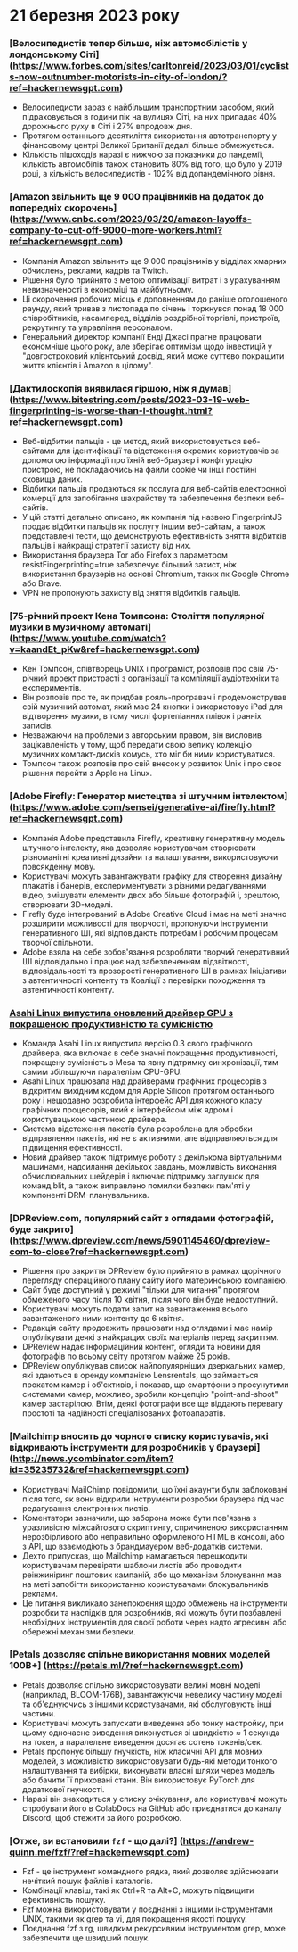 

<CallToAction />

<Steps>

# 21 березня 2023 року

### [Велосипедистів тепер більше, ніж автомобілістів у лондонському Сіті] (https://www.forbes.com/sites/carltonreid/2023/03/01/cyclists-now-outnumber-motorists-in-city-of-london/?ref=hackernewsgpt.com)

- Велосипедисти зараз є найбільшим транспортним засобом, який підраховується в години пік на вулицях Сіті, на них припадає 40% дорожнього руху в Сіті і 27% впродовж дня.
- Протягом останнього десятиліття використання автотранспорту у фінансовому центрі Великої Британії дедалі більше обмежується.
- Кількість пішоходів наразі є нижчою за показники до пандемії, кількість автомобілів також становить 80% від того, що було у 2019 році, а кількість велосипедистів - 102% від допандемічного рівня.

### [Amazon звільнить ще 9 000 працівників на додаток до попередніх скорочень] (https://www.cnbc.com/2023/03/20/amazon-layoffs-company-to-cut-off-9000-more-workers.html?ref=hackernewsgpt.com)

- Компанія Amazon звільнить ще 9 000 працівників у відділах хмарних обчислень, реклами, кадрів та Twitch.
- Рішення було прийнято з метою оптимізації витрат і з урахуванням невизначеності в економіці та майбутньому.
- Ці скорочення робочих місць є доповненням до раніше оголошеного раунду, який тривав з листопада по січень і торкнувся понад 18 000 співробітників, насамперед, відділів роздрібної торгівлі, пристроїв, рекрутингу та управління персоналом.
- Генеральний директор компанії Енді Джасі прагне працювати економніше цього року, але зберігає оптимізм щодо інвестицій у "довгостроковий клієнтський досвід, який може суттєво покращити життя клієнтів і Amazon в цілому".

### [Дактилоскопія виявилася гіршою, ніж я думав] (https://www.bitestring.com/posts/2023-03-19-web-fingerprinting-is-worse-than-I-thought.html?ref=hackernewsgpt.com)

- Веб-відбитки пальців - це метод, який використовується веб-сайтами для ідентифікації та відстеження окремих користувачів за допомогою інформації про їхній веб-браузер і конфігурацію пристрою, не покладаючись на файли cookie чи інші постійні сховища даних.
- Відбитки пальців продаються як послуга для веб-сайтів електронної комерції для запобігання шахрайству та забезпечення безпеки веб-сайтів.
- У цій статті детально описано, як компанія під назвою FingerprintJS продає відбитки пальців як послугу іншим веб-сайтам, а також представлені тести, що демонструють ефективність зняття відбитків пальців і найкращі стратегії захисту від них.
- Використання браузера Tor або Firefox з параметром resistFingerprinting=true забезпечує більший захист, ніж використання браузерів на основі Chromium, таких як Google Chrome або Brave.
- VPN не пропонують захисту від зняття відбитків пальців.

### [75-річний проект Кена Томпсона: Століття популярної музики в музичному автоматі] (https://www.youtube.com/watch?v=kaandEt_pKw&ref=hackernewsgpt.com)

- Кен Томпсон, співтворець UNIX і програміст, розповів про свій 75-річний проект пристрасті з організації та компіляції аудіотехніки та експериментів.
- Він розповів про те, як придбав рояль-програвач і продемонстрував свій музичний автомат, який має 24 кнопки і використовує iPad для відтворення музики, в тому числі фортепіанних плівок і ранніх записів.
- Незважаючи на проблеми з авторським правом, він висловив зацікавленість у тому, щоб передати свою велику колекцію музичних компакт-дисків комусь, хто міг би ними користуватися.
- Томпсон також розповів про свій внесок у розвиток Unix і про своє рішення перейти з Apple на Linux.

### [Adobe Firefly: Генератор мистецтва зі штучним інтелектом] (https://www.adobe.com/sensei/generative-ai/firefly.html?ref=hackernewsgpt.com)

- Компанія Adobe представила Firefly, креативну генеративну модель штучного інтелекту, яка дозволяє користувачам створювати різноманітні креативні дизайни та налаштування, використовуючи повсякденну мову.
- Користувачі можуть завантажувати графіку для створення дизайну плакатів і банерів, експериментувати з різними редагуваннями відео, змішувати елементи двох або більше фотографій і, зрештою, створювати 3D-моделі.
- Firefly буде інтегрований в Adobe Creative Cloud і має на меті значно розширити можливості для творчості, пропонуючи інструменти генеративного ШІ, які відповідають потребам і робочим процесам творчої спільноти.
- Adobe взяла на себе зобов'язання розробляти творчий генеративний ШІ відповідально і працює над забезпеченням підзвітності, відповідальності та прозорості генеративного ШІ в рамках Ініціативи з автентичності контенту та Коаліції з перевірки походження та автентичності контенту.

### [Asahi Linux випустила оновлений драйвер GPU з покращеною продуктивністю та сумісністю](https://asahilinux.org/2023/03/road-to-vulkan/?ref=hackernewsgpt.com)

- Команда Asahi Linux випустила версію 0.3 свого графічного драйвера, яка включає в себе значні покращення продуктивності, покращену сумісність з Mesa та явну підтримку синхронізації, тим самим збільшуючи паралелізм CPU-GPU.
- Asahi Linux працювала над драйверами графічних процесорів з відкритим вихідним кодом для Apple Silicon протягом останнього року і нещодавно розробила інтерфейс API для кожного класу графічних процесорів, який є інтерфейсом між ядром і користувацькою частиною драйвера.
- Система відстеження пакетів була розроблена для обробки відправлення пакетів, які не є активними, але відправляються для підвищення ефективності.
- Новий драйвер також підтримує роботу з декількома віртуальними машинами, надсилання декількох завдань, можливість виконання обчислювальних шейдерів і включає підтримку заглушок для команд blit, а також виправлено помилки безпеки пам'яті у компоненті DRM-планувальника.

### [DPReview.com, популярний сайт з оглядами фотографій, буде закрито] (https://www.dpreview.com/news/5901145460/dpreview-com-to-close?ref=hackernewsgpt.com)

- Рішення про закриття DPReview було прийнято в рамках щорічного перегляду операційного плану сайту його материнською компанією.
- Сайт буде доступний у режимі "тільки для читання" протягом обмеженого часу після 10 квітня, після чого він буде недоступний.
- Користувачі можуть подати запит на завантаження всього завантаженого ними контенту до 6 квітня.
- Редакція сайту продовжить працювати над оглядами і має намір опублікувати деякі з найкращих своїх матеріалів перед закриттям.
- DPReview надає інформаційний контент, огляди та новини для фотографів по всьому світу протягом майже 25 років.
- DPReview опублікував список найпопулярніших дзеркальних камер, які здаються в оренду компанією Lensrentals, що займається прокатом камер і об'єктивів, і показав, що смартфони з просунутими системами камер, можливо, зробили концепцію "point-and-shoot" камер застарілою. Втім, деякі фотографи все ще віддають перевагу простоті та надійності спеціалізованих фотоапаратів.

### [Mailchimp вносить до чорного списку користувачів, які відкривають інструменти для розробників у браузері] (http://news.ycombinator.com/item?id=35235732&ref=hackernewsgpt.com)

- Користувачі MailChimp повідомили, що їхні акаунти були заблоковані після того, як вони відкрили інструменти розробки браузера під час редагування електронних листів.
- Коментатори зазначили, що заборона може бути пов'язана з уразливістю міжсайтового скриптингу, спричиненою використанням нерозбірливого або неправильно оформленого HTML в консолі, або з API, що взаємодіють з брандмауером веб-додатків системи.
- Дехто припускав, що Mailchimp намагається перешкодити користувачам перевіряти шаблони листів або проводити реінжиніринг поштових кампаній, або що механізм блокування мав на меті запобігти використанню користувачами блокувальників реклами.
- Це питання викликало занепокоєння щодо обмежень на інструменти розробки та наслідків для розробників, які можуть бути позбавлені необхідних інструментів для своєї роботи через надто агресивні або обережні механізми безпеки.

### [Petals дозволяє спільне використання мовних моделей 100B+] (https://petals.ml/?ref=hackernewsgpt.com)

- Petals дозволяє спільно використовувати великі мовні моделі (наприклад, BLOOM-176B), завантажуючи невелику частину моделі та об'єднуючись з іншими користувачами, які обслуговують інші частини.
- Користувачі можуть запускати виведення або тонку настройку, при цьому одночасне виведення виконується зі швидкістю ≈ 1 секунда на токен, а паралельне виведення досягає сотень токенів/сек.
- Petals пропонує більшу гнучкість, ніж класичні API для мовних моделей, з можливістю використовувати будь-які методи тонкого налаштування та вибірки, виконувати власні шляхи через модель або бачити її приховані стани. Він використовує PyTorch для додаткової гнучкості.
- Наразі він знаходиться у списку очікування, але користувачі можуть спробувати його в ColabDocs на GitHub або приєднатися до каналу Discord, щоб стежити за його розробкою.

### [Отже, ви встановили `fzf` - що далі?] (https://andrew-quinn.me/fzf/?ref=hackernewsgpt.com)

- Fzf - це інструмент командного рядка, який дозволяє здійснювати нечіткий пошук файлів і каталогів.
- Комбінації клавіш, такі як Ctrl+R та Alt+C, можуть підвищити ефективність пошуку.
- Fzf можна використовувати у поєднанні з іншими інструментами UNIX, такими як grep та vi, для покращення якості пошуку.
- Поєднання fzf з rg, швидким рекурсивним інструментом grep, може забезпечити ще швидший пошук.

</Steps>
